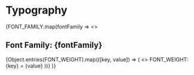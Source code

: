 
<Meta title="Typography"/>

# Typography

<div>
    {FONT_FAMILY.map(fontFamily =>
        <>
            <h2>
                Font Family: <span style={{fontSize: 'inherit', color: '#ff5555'}}>{fontFamily}</span>
            </h2>
            {Object.entries(FONT_WEIGHT).map(([key, value]) => (
                <>
                    FONT_WEIGHT: {key} = {value}
                    <Typeset
                        fontSizes={Object.values(FONT_SIZE)}
                        fontWeight={value}
                        fontFamily={fontFamily}
                        sampleText='Hello world'
                    />
                </>
            ))}
        </>
    )}

</div>

